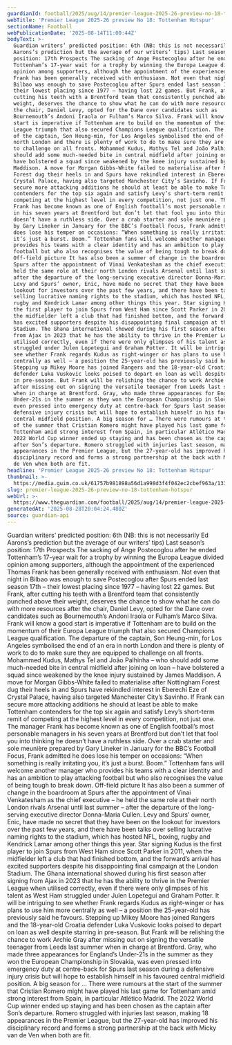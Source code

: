 ```yaml
---
guardianId: football/2025/aug/14/premier-league-2025-26-preview-no-18-tottenham-hotspur
webTitle: 'Premier League 2025-26 preview No 18: Tottenham Hotspur'
sectionName: Football
webPublicationDate: '2025-08-14T11:00:44Z'
bodyText: >-
  Guardian writers’ predicted position: 6th (NB: this is not necessarily Ed
  Aarons’s prediction but the average of our writers’ tips) Last season’s
  position: 17th Prospects The sacking of Ange Postecoglou after he ended
  Tottenham’s 17-year wait for a trophy by winning the Europa League divided
  opinion among supporters, although the appointment of the experienced Thomas
  Frank has been generally received with enthusiasm. Not even that night in
  Bilbao was enough to save Postecoglou after Spurs ended last season 17th –
  their lowest placing since 1977 – having lost 22 games. But Frank, after
  cutting his teeth with a Brentford team that consistently punched above their
  weight, deserves the chance to show what he can do with more resources after
  the chair, Daniel Levy, opted for the Dane over candidates such as
  Bournemouth’s Andoni Iraola or Fulham’s Marco Silva. Frank will know a good
  start is imperative if Tottenham are to build on the momentum of their Europa
  League triumph that also secured Champions League qualification. The departure
  of the captain, Son Heung-min, for Los Angeles symbolised the end of an era in
  north London and there is plenty of work to do to make sure they are equipped
  to challenge on all fronts. Mohammed Kudus, Mathys Tel and João Palhinha – who
  should add some much-needed bite in central midfield after joining on loan –
  have bolstered a squad since weakened by the knee injury sustained by James
  Maddison. A move for Morgan Gibbs-White failed to materialise after Nottingham
  Forest dug their heels in and Spurs have rekindled interest in Eberechi Eze of
  Crystal Palace, having also targeted Manchester City’s Savinho. If Frank can
  secure more attacking additions he should at least be able to make Tottenham
  contenders for the top six again and satisfy Levy’s short-term remit of
  competing at the highest level in every competition, not just one. The manager
  Frank has become known as one of English football’s most personable managers
  in his seven years at Brentford but don’t let that fool you into thinking he
  doesn’t have a ruthless side. Over a crab starter and sole meunière prepared
  by Gary Lineker in January for the BBC’s Football Focus, Frank admitted he
  does lose his temper on occasions: “When something is really irritating you,
  it’s just a burst. Boom.” Tottenham fans will welcome another manager who
  provides his teams with a clear identity and has an ambition to play attacking
  football but who also recognises the value of being tough to break down.
  Off-field picture It has also been a summer of change in the boardroom at
  Spurs after the appointment of Vinai Venkatesham as the chief executive – he
  held the same role at their north London rivals Arsenal until last summer –
  after the departure of the long-serving executive director Donna-Maria Cullen.
  Levy and Spurs’ owner, Enic, have made no secret that they have been on the
  lookout for investors over the past few years, and there have been talks over
  selling lucrative naming rights to the stadium, which has hosted NFL, boxing,
  rugby and Kendrick Lamar among other things this year. Star signing Kudus is
  the first player to join Spurs from West Ham since Scott Parker in 2011, when
  the midfielder left a club that had finished bottom, and the forward’s arrival
  has excited supporters despite his disappointing final campaign at the London
  Stadium. The Ghana international showed during his first season after signing
  from Ajax in 2023 that he has the ability to thrive in the Premier League when
  utilised correctly, even if there were only glimpses of his talent as West Ham
  struggled under Julen Lopetegui and Graham Potter. It will be intriguing to
  see whether Frank regards Kudus as right-winger or has plans to use him more
  centrally as well – a position the 25-year-old has previously said he favours.
  Stepping up Mikey Moore has joined Rangers and the 18-year-old Croatia
  defender Luka Vuskovic looks poised to depart on loan as well despite starring
  in pre-season. But Frank will be relishing the chance to work Archie Gray
  after missing out on signing the versatile teenager from Leeds last summer
  when in charge at Brentford. Gray, who made three appearances for England’s
  Under-21s in the summer as they won the European Championship in Slovakia, was
  even pressed into emergency duty at centre-back for Spurs last season during a
  defensive injury crisis but will hope to establish himself in his favoured
  central midfield position. A big season for … There were rumours at the start
  of the summer that Cristian Romero might have played his last game for
  Tottenham amid strong interest from Spain, in particular Atlético Madrid. The
  2022 World Cup winner ended up staying and has been chosen as the captain
  after Son’s departure. Romero struggled with injuries last season, making 18
  appearances in the Premier League, but the 27-year-old has improved his
  disciplinary record and forms a strong partnership at the back with Micky van
  de Ven when both are fit.
headline: 'Premier League 2025-26 preview No 18: Tottenham Hotspur'
thumbnail: >-
  https://media.guim.co.uk/61757b981898a56d1a998d3f4f042ec2cbef963a/1334_338_4181_3345/500.jpg
slug: premier-league-2025-26-preview-no-18-tottenham-hotspur
webUrl: >-
  https://www.theguardian.com/football/2025/aug/14/premier-league-2025-26-preview-no-18-tottenham-hotspur
generatedAt: '2025-08-28T20:04:24.480Z'
source: guardian-api
---
```

Guardian writers’ predicted position: 6th (NB: this is not necessarily Ed Aarons’s prediction but the average of our writers’ tips) Last season’s position: 17th Prospects The sacking of Ange Postecoglou after he ended Tottenham’s 17-year wait for a trophy by winning the Europa League divided opinion among supporters, although the appointment of the experienced Thomas Frank has been generally received with enthusiasm. Not even that night in Bilbao was enough to save Postecoglou after Spurs ended last season 17th – their lowest placing since 1977 – having lost 22 games. But Frank, after cutting his teeth with a Brentford team that consistently punched above their weight, deserves the chance to show what he can do with more resources after the chair, Daniel Levy, opted for the Dane over candidates such as Bournemouth’s Andoni Iraola or Fulham’s Marco Silva. Frank will know a good start is imperative if Tottenham are to build on the momentum of their Europa League triumph that also secured Champions League qualification. The departure of the captain, Son Heung-min, for Los Angeles symbolised the end of an era in north London and there is plenty of work to do to make sure they are equipped to challenge on all fronts. Mohammed Kudus, Mathys Tel and João Palhinha – who should add some much-needed bite in central midfield after joining on loan – have bolstered a squad since weakened by the knee injury sustained by James Maddison. A move for Morgan Gibbs-White failed to materialise after Nottingham Forest dug their heels in and Spurs have rekindled interest in Eberechi Eze of Crystal Palace, having also targeted Manchester City’s Savinho. If Frank can secure more attacking additions he should at least be able to make Tottenham contenders for the top six again and satisfy Levy’s short-term remit of competing at the highest level in every competition, not just one. The manager Frank has become known as one of English football’s most personable managers in his seven years at Brentford but don’t let that fool you into thinking he doesn’t have a ruthless side. Over a crab starter and sole meunière prepared by Gary Lineker in January for the BBC’s Football Focus, Frank admitted he does lose his temper on occasions: “When something is really irritating you, it’s just a burst. Boom.” Tottenham fans will welcome another manager who provides his teams with a clear identity and has an ambition to play attacking football but who also recognises the value of being tough to break down. Off-field picture It has also been a summer of change in the boardroom at Spurs after the appointment of Vinai Venkatesham as the chief executive – he held the same role at their north London rivals Arsenal until last summer – after the departure of the long-serving executive director Donna-Maria Cullen. Levy and Spurs’ owner, Enic, have made no secret that they have been on the lookout for investors over the past few years, and there have been talks over selling lucrative naming rights to the stadium, which has hosted NFL, boxing, rugby and Kendrick Lamar among other things this year. Star signing Kudus is the first player to join Spurs from West Ham since Scott Parker in 2011, when the midfielder left a club that had finished bottom, and the forward’s arrival has excited supporters despite his disappointing final campaign at the London Stadium. The Ghana international showed during his first season after signing from Ajax in 2023 that he has the ability to thrive in the Premier League when utilised correctly, even if there were only glimpses of his talent as West Ham struggled under Julen Lopetegui and Graham Potter. It will be intriguing to see whether Frank regards Kudus as right-winger or has plans to use him more centrally as well – a position the 25-year-old has previously said he favours. Stepping up Mikey Moore has joined Rangers and the 18-year-old Croatia defender Luka Vuskovic looks poised to depart on loan as well despite starring in pre-season. But Frank will be relishing the chance to work Archie Gray after missing out on signing the versatile teenager from Leeds last summer when in charge at Brentford. Gray, who made three appearances for England’s Under-21s in the summer as they won the European Championship in Slovakia, was even pressed into emergency duty at centre-back for Spurs last season during a defensive injury crisis but will hope to establish himself in his favoured central midfield position. A big season for … There were rumours at the start of the summer that Cristian Romero might have played his last game for Tottenham amid strong interest from Spain, in particular Atlético Madrid. The 2022 World Cup winner ended up staying and has been chosen as the captain after Son’s departure. Romero struggled with injuries last season, making 18 appearances in the Premier League, but the 27-year-old has improved his disciplinary record and forms a strong partnership at the back with Micky van de Ven when both are fit.
